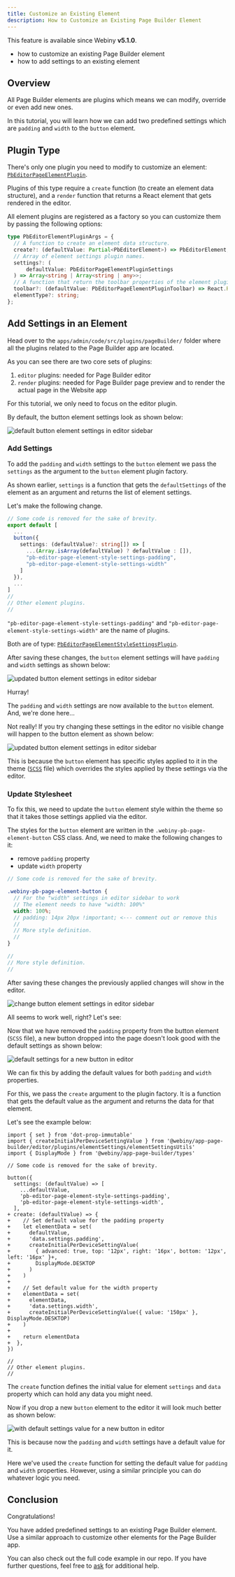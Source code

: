 ```yaml
---
title: Customize an Existing Element
description: How to Customize an Existing Page Builder Element
---
```



<!-- Include this when needed (e.g. when explaining a feature that was introduced in a specific Webiny version) -->

<Alert type="info" title="Can I Use This?">

This feature is available since Webiny **v5.1.0**.

</Alert>

<!-- Always include this section on top of the page. -->

<Alert type="success" title="What You’ll Learn">

- how to customize an existing Page Builder element
- how to add settings to an existing element

</Alert>

## Overview

All Page Builder elements are plugins which means we can modify, override or even add new ones.

<!-- TODO: Add an info section about What are plugins? And how we use them in Webiny? -->

In this tutorial, you will learn how we can add two predefined settings which are `padding` and `width` to the `button` element.

## Plugin Type

There's only one plugin you need to modify to customize an element: [`PbEditorPageElementPlugin`](/docs/{version}/references/page-builder/plugins#pb-editor-page-element).

Plugins of this type require a `create` function (to create an element data structure), and a `render` function that returns a React element that gets rendered in the editor.

All element plugins are registered as a factory so you can customize them by passing the following options:

```ts @webiny/app-page-builder/types
type PbEditorElementPluginArgs = {
  // A function to create an element data structure.
  create?: (defaultValue: Partial<PbEditorElement>) => PbEditorElement;
  // Array of element settings plugin names.
  settings?: (
      defaultValue: PbEditorPageElementPluginSettings
  ) => Array<string | Array<string | any>>;
  // A function that return the toolbar properties of the element plugin.
  toolbar?: (defaultValue: PbEditorPageElementPluginToolbar) => React.ReactNode;
  elementType?: string;
};
```

## Add Settings in an Element

Head over to the `apps/admin/code/src/plugins/pageBuilder/` folder where all the plugins related to the Page Builder app are located.

As you can see there are two core sets of plugins:

1. `editor` plugins: needed for Page Builder editor
2. `render` plugins: needed for Page Builder page preview and to render the actual page in the Website app

For this tutorial, we only need to focus on the editor plugin.

By default, the button element settings look as shown below:

![default button element settings in editor sidebar](./assets/customize-an-existing-element/default-button-settings.png)

### Add Settings

To add the `padding` and `width` settings to the `button` element we pass the `settings` as the argument to the `button` element plugin factory.

<Alert type="info">

As shown earlier, `settings` is a function that gets the `defaultSettings` of the element as an argument and returns the list of element settings.

</Alert>

Let's make the following change.

```ts apps/admin/code/src/plugins/pageBuilder/editorPlugins.ts
// Some code is removed for the sake of brevity.
export default [
  ...
  button({
    settings: (defaultValue?: string[]) => [
      ...(Array.isArray(defaultValue) ? defaultValue : []),
      "pb-editor-page-element-style-settings-padding",
      "pb-editor-page-element-style-settings-width"
    ]
  }),
  ...
]
//
// Other element plugins.
//
```

<Alert type="info">

`"pb-editor-page-element-style-settings-padding"` and `"pb-editor-page-element-style-settings-width"`
are the name of plugins.

Both are of type: [`PbEditorPageElementStyleSettingsPlugin`](/docs/{version}/references/page-builder/plugins#pb-editor-page-element-style-settings).

</Alert>

After saving these changes, the `button` element settings will have `padding` and `width` settings as shown below:

![updated button element settings in editor sidebar](./assets/customize-an-existing-element/updated-button-settings.png)

Hurray!

The `padding` and `width` settings are now available to the `button` element. And, we're done here...

Not really! If you try changing these settings in the editor no visible change will happen to the button element as shown below:

![updated button element settings in editor sidebar](./assets/customize-an-existing-element/no-change-button-settings.gif)

This is because the `button` element has specific styles applied to it in the theme ([`SCSS`](https://github.com/webiny/webiny-js/blob/next/apps/theme/pageBuilder/styles/elements/button.scss#L50) file)
which overrides the styles applied by these settings via the editor.

### Update Stylesheet

To fix this, we need to update the `button` element style within the theme
so that it takes those settings applied via the editor.

<!-- TODO: Add link to the theme article. -->

The styles for the `button` element are written in the `.webiny-pb-page-element-button` CSS class.
And, we need to make the following changes to it:

- remove `padding` property
- update `width` property

```scss apps/theme/pageBuilder/styles/elements/button.scss
// Some code is removed for the sake of brevity.

.webiny-pb-page-element-button {
  // For the "width" settings in editor sidebar to work
  // The element needs to have "width: 100%"
  width: 100%;
  // padding: 14px 20px !important; <--- comment out or remove this
  //
  // More style definition.
  //
}

//
// More style definition.
//
```

After saving these changes the previously applied changes will show in the editor.

![change button element settings in editor sidebar](./assets/customize-an-existing-element/change-button-settings.gif)

All seems to work well, right? Let's see:

Now that we have removed the `padding` property from the button element (`SCSS` file),
a new button dropped into the page doesn't look good with the default settings as shown below:

![default settings for a new button in editor](./assets/customize-an-existing-element/default-settings-for-a-new-button.gif)

We can fix this by adding the default values for both `padding` and `width` properties.

For this, we pass the `create` argument to the plugin factory.
It is a function that gets the default value as the argument and returns the data for that element.

Let's see the example below:

```diff-js apps/admin/code/src/plugins/pageBuilder/editorPlugins.ts
import { set } from 'dot-prop-immutable'
import { createInitialPerDeviceSettingValue } from '@webiny/app-page-builder/editor/plugins/elementSettings/elementSettingsUtils'
import { DisplayMode } from '@webiny/app-page-builder/types'

// Some code is removed for the sake of brevity.

button({
  settings: (defaultValue) => [
    ...defaultValue,
    'pb-editor-page-element-style-settings-padding',
    'pb-editor-page-element-style-settings-width',
  ],
+ create: (defaultValue) => {
+    // Set default value for the padding property
+    let elementData = set(
+      defaultValue,
+      'data.settings.padding',
+      createInitialPerDeviceSettingValue(
+        { advanced: true, top: '12px', right: '16px', bottom: '12px', left: '16px' }+,
+        DisplayMode.DESKTOP
+      )
+    )
+
+    // Set default value for the width property
+    elementData = set(
+      elementData,
+      'data.settings.width',
+      createInitialPerDeviceSettingValue({ value: '150px' }, DisplayMode.DESKTOP)
+    )
+
+    return elementData
+  },
})

//
// Other element plugins.
//
```

<Alert type="info">

The `create` function defines the initial value for element `settings` and `data` property which can hold any data you might need.

</Alert>

Now if you drop a new `button` element to the editor it will look much better as shown below:

![with default settings value for a new button in editor](./assets/customize-an-existing-element/width-default-settings-value-for-button.gif)

This is because now the `padding` and `width` settings have a default value for it.

<Alert type="info">

Here we've used the `create` function for setting the default value for `padding` and `width` properties.
However, using a similar principle you can do whatever logic you need.

</Alert>

## Conclusion

Congratulations!

You have added predefined settings to an existing Page Builder element.
Use a similar approach to customize other elements for the Page Builder app.

You can also check out the full code example in our repo. If you have further questions, feel free to [ask](https://www.webiny.com/slack/) for additional help.
